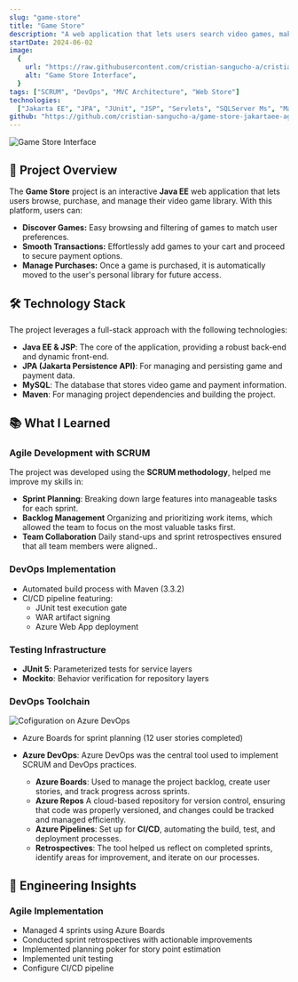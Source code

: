 ```yaml
---
slug: "game-store"
title: "Game Store"
description: "A web application that lets users search video games, make payments, and organize their purchases."
startDate: 2024-06-02
image:
  {
    url: "https://raw.githubusercontent.com/cristian-sangucho-a/cristian-sangucho-a/main/media-projects/game-store.gif",
    alt: "Game Store Interface",
  }
tags: ["SCRUM", "DevOps", "MVC Architecture", "Web Store"]
technologies:
  ["Jakarta EE", "JPA", "JUnit", "JSP", "Servlets", "SQLServer Ms", "Maven"]
github: "https://github.com/cristian-sangucho-a/game-store-jakartaee-agile"
---
```


![Game Store Interface](https://raw.githubusercontent.com/cristian-sangucho-a/cristian-sangucho-a/main/media-projects/game-store.gif)

## 🌟 Project Overview

The **Game Store** project is an interactive **Java EE** web application that lets users browse, purchase, and manage their video game library. With this platform, users can:

- **Discover Games:** Easy browsing and filtering of games to match user preferences.
- **Smooth Transactions:** Effortlessly add games to your cart and proceed to secure payment options.
- **Manage Purchases:** Once a game is purchased, it is automatically moved to the user's personal library for future access.

## 🛠️ Technology Stack

The project leverages a full-stack approach with the following technologies:

- **Java EE & JSP**: The core of the application, providing a robust back-end and dynamic front-end.
- **JPA (Jakarta Persistence API)**: For managing and persisting game and payment data.
- **MySQL**: The database that stores video game and payment information.
- **Maven**: For managing project dependencies and building the project.

## 📚 What I Learned

### Agile Development with SCRUM

The project was developed using the **SCRUM methodology**, helped me improve my skills in:

- **Sprint Planning**: Breaking down large features into manageable tasks for each sprint.
- **Backlog Management** Organizing and prioritizing work items, which allowed the team to focus on the most valuable tasks first.
- **Team Collaboration** Daily stand-ups and sprint retrospectives ensured that all team members were aligned..

### DevOps Implementation

- Automated build process with Maven (3.3.2)
- CI/CD pipeline featuring:
  - JUnit test execution gate
  - WAR artifact signing
  - Azure Web App deployment

### Testing Infrastructure

- **JUnit 5**: Parameterized tests for service layers
- **Mockito**: Behavior verification for repository layers

### DevOps Toolchain

![Cofiguration on Azure DevOps](https://raw.githubusercontent.com/cristian-sangucho-a/cristian-sangucho-a/main/media-projects/game-store-devops.gif)

- Azure Boards for sprint planning (12 user stories completed)
- **Azure DevOps**:
  Azure DevOps was the central tool used to implement SCRUM and DevOps practices.

  - **Azure Boards**: Used to manage the project backlog, create user stories, and track progress across sprints.
  - **Azure Repos** A cloud-based repository for version control, ensuring that code was properly versioned, and changes could be tracked and managed efficiently.
  - **Azure Pipelines**: Set up for **CI/CD**, automating the build, test, and deployment processes.
  - **Retrospectives**: The tool helped us reflect on completed sprints, identify areas for improvement, and iterate on our processes.

## 🚀 Engineering Insights

### Agile Implementation

- Managed 4 sprints using Azure Boards
- Conducted sprint retrospectives with actionable improvements
- Implemented planning poker for story point estimation
- Implemented unit testing
- Configure CI/CD pipeline
